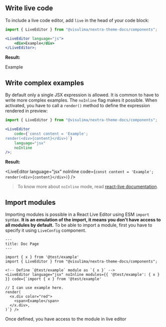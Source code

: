 
## Write live code

To include a live code editor, add `live` in the head of your code block:

```jsx
import { LiveEditor } from "@visulima/nextra-theme-docs/components";

<LiveEditor language="js">
    <div>Example</div>
</LiveEditor>;
```

**Result:**

<LiveEditor language="jsx">
    <div>Example</div>
</LiveEditor>

## Write complex examples

By default only a single JSX expression is allowed. It is common to have to write more complex examples. The `noInline` flag makes it possible. When activated, you have to call a `render()` method to define the expression rendered in preview:

```jsx
import { LiveEditor } from "@visulima/nextra-theme-docs/components";

<LiveEditor
    code={`const content = 'Example';
render(<div>{content}</div>)`}
    language="jsx"
    noInline
/>;
```

**Result:**

<LiveEditor
    language="jsx"
    noInline
    code={`const content = 'Example';
render(<div>{content}</div>)`}
/>

> To know more about `noInline` mode, read [react-live documentation](https://github.com/FormidableLabs/react-live#what-code-can-i-use).

## Import modules

Importing modules is possible in a React Live Editor using ESM `import` syntax. **It is an emulation of the import, it means you don't have access to all modules by default.** To be able to import a module, first you have to specify it using `LiveConfig` component.

```
---
title: Doc Page
---

import { x } from '@test/example'
import { LiveEditor } from "@visulima/nextra-theme-docs/components";

<!-- Define `@test/example` module as `{ x }` -->
<LiveEditor language="jsx" noInline modules={{ '@test/example': { x } }} code={`import { x } from '@test/example'

// I can use example here.
render(
  <x.div color="red">
    <span>Example</span>
  </x.div>,
)`} />
```

Once defined, you have access to the module in live editor
